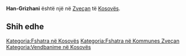 {{Fshat në 
 | Emri                = Han-Grizhani
 | EmriAlt                = 
 | NAME_SHORT_FORM=      
 | NAME_GENERIC=      
 | NAME_SORT_NAME_RO=      HANGRIZHANI
 | FULL_NAME_RO = Han-Grizhani
 | FULL_NAME_ND_RO=Han-Grizhani
 | SORT_NAME_RG=HANGRIZHANI
 | FULL_NAME_RG=Han-Grizhani
 | FULL_NAME_ND_RG=Han-Grizhani
 | SRP_NAME_SHORT_FORM=      
 | SRP_NAME_GENERIC=      
 | SRP_NAME_SORT_NAME_RO=      
 | SRP_FULL_NAME_RO = 
 | SRP_FULL_NAME_ND_RO=
 | SRP_SORT_NAME_RG=
 | SRP_FULL_NAME_RG=
 | SRP_FULL_NAME_ND_RG=
 | Emri (Rasa dhanore) = 
 | Figura              = 
 | Shteti              = Kosovo
 | Komuna              = Zveçan
 | Kodi postar         = 
 | Sipërfaqja          = 

 | Popullsia           = 

 | Regj. i popullsisë  = 
 | Dend. e popullsisë  = 
 | Faqja zyrtare       = 
 <!--- Koordinatat ----> 
 | Gjerësia            = 43.035
 | Gjatësia            = 20.712778
 | Lartësia            = 
}}
'''Han-Grizhani''' është një [[]] në [[Zveçan]] të [[Kosovës]].

<!-- == Gjeografia == -->
<!-- == Historia == -->
<!-- == Demografia == -->
== Shih edhe ==
{{Komuna Zveçan}}
{{Kosovo-Administrata-Cung}}

[[Kategoria:Fshatra në Kosovës]]
[[Kategoria:Fshatra në Kommunes Zveçan]]
[[Kategoria:Vendbanime në Kosovës]]